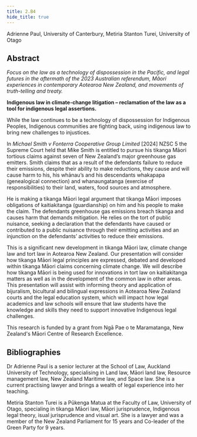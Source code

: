 ```yaml
---
title: 2.B4
hide_title: true
---
```


<AbstractHeader sKey='id2_B4'>
Adrienne Paul, University of Canterbury, Metiria Stanton Turei, University of Otago
</AbstractHeader>

## Abstract
*Focus on the law as a technology of dispossession in the Pacific, and legal futures in the aftermath of the 2023 Australian referendum, Mãori experiences in contemporary Aotearoa New Zealand, and movements of truth-telling and treaty.*

**Indigenous law in climate-change litigation – reclamation of the law as a tool for indigenous legal assertions.**

While the law continues to be a technology of dispossession for Indigenous Peoples, Indigenous communities are fighting back, using indigenous law to bring new challenges to injustices.

In *Michael Smith v Fonterra Cooperative Group Limited* [2024] NZSC 5 the Supreme Court held that Mike Smith is entitled to pursue his tikanga Māori tortious claims against seven of New Zealand’s major greenhouse gas emitters. Smith claims that as a result of the defendants failure to reduce their emissions, despite their ability to make reductions, they cause and will cause harm to his, his whānau’s and his descendants whakapapa (genealogical connection) and whanaungatanga (exercise of responsibilities) to their land, waters, food sources and atmosphere. 

He is making a tikanga Māori legal argument that tikanga Māori imposes obligations of kaitiakitanga (guardianship) on him and his people to make the claim. The defendants greenhouse gas emissions breach tikanga and causes harm that demands mitigation. He relies on the tort of public nuisance, seeking a declaration that the defendants have caused or contributed to a public nuisance through their emitting activities and an injunction  on the defendants’ activities to reduce their emissions.

This is a significant new development in tikanga Māori law, climate change law and tort law in Aotearoa New Zealand.  Our presentation will consider how tikanga Māori legal principles are expressed, debated and developed within tikanga Māori claims concerning climate change. We will describe how tikanga Māori is being used for innovations in tort law on kaitiakitanga matters as well as in the development of the common law in other areas. This presentation will assist with informing theory and application of bijuralism, bicultural and bilingual expressions in Aotearoa New Zealand courts and the legal education system, which will impact how legal academics and law schools will ensure that law students have the knowledge and skills they need to support innovative Indigenous legal challenges.

This research is funded by a grant from Ngā Pae o te Maramatanga, New Zealand's Māori Centre of Research Excellence.

## Bibliographies
Dr Adrienne Paul is a senior lecturer at the School of Law, Auckland University of Technology, specialising in Land law, Māori land law, Resource management law, New Zealand Maritime law, and Space law. She is a current practising lawyer and brings a wealth of legal experience into her teaching.

Metiria Stanton Turei is a Pūkenga Matua at the Faculty of Law, University of Otago, specialing in tikanga Māori law, Māori jurisprudence, Indigenous legal theory,  isual jurisprudence and visual art. She is a lawyer and was a member of the New Zealand Parliament for 15 years and Co-leader of the Green Party for 9 years. 
